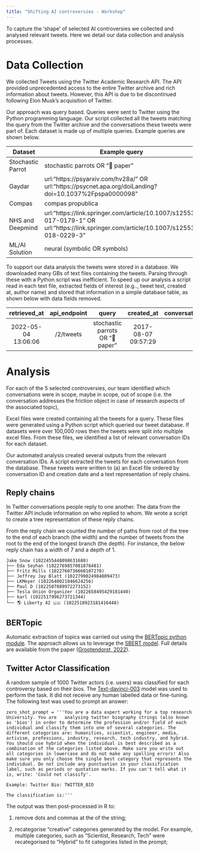 ```yaml
---
title: "Shifting AI controversies - Workshop"
---
```


To capture the ‘shape’ of selected AI controversies we collected and analysed relevant tweets. Here we detail our data collection and analysis processes.

# Data Collection

We collected Tweets using the Twitter Academic Research API. The API provided unprecedented access to the entire Twitter archive and rich information about tweets. However, this API is due to be discontinued following Elon Musk’s acquisition of Twitter.

Our approach was query based. Queries were sent to Twitter using the Python programming language. Our script collected all the tweets matching the query from the Twitter archive and the conversations these tweets were part of. Each dataset is made up of multiple queries. Example queries are shown below.

| Dataset           | Example query                                                                                                                          | Start      | End        |
|-------------------|----------------------------------------------------------------------------------------------------------------------------------------|------------|------------|
| Stochastic Parrot | stochastic parrots OR "🦜 paper"                                                                                                        | 01/10/2020 | 18/01/2022 |
| Gaydar            | url:"https://psyarxiv.com/hv28a/" OR url:"https://psycnet.apa.org/doiLanding?doi=10.1037%2Fpspa0000098"                                | 01/07/2017 | 18/01/2022 |
| Compas            | compas propublica                                                                                                                      | 01/09/2015 | 18/01/2022 |
| NHS and Deepmind  | url:"https://link.springer.com/article/10.1007/s12553-017-0179-1" OR url:"https://link.springer.com/article/10.1007/s12553-018-0229-3" | 01/09/2016 | 18/01/2022 |
| ML/AI Solution    | neural (symbolic OR symbols)                                                                                                           | 01/01/2012 | 23/06/2022 |

To support our data analysis the tweets were stored in a database. We downloaded many GBs of text files containing the tweets. Parsing through these with a Python script was inefficient. To speed up our analysis a script read in each text file, extracted fields of interest (e.g.., tweet text, created at, author name) and stored that information in a simple database table, as shown below with data fields removed.

|     retrieved_at    | api_endpoint |              query              |      created_at     | conversation_id | tweet_id | ... |
|:-------------------:|:------------:|:-------------------------------:|:-------------------:|:---------------:|:--------:|-----|
| 2022-05-04 13:06:06 | /2/tweets    | stochastic parrots OR "🦜 paper" | 2017-08-07 09:57:29 |                 |          | ... |

# Analysis

For each of the 5 selected controversies, our team identified which conversations were in scope, maybe in scope, out of scope (i.e. the conversation addresses the friction object in case of research aspects of the associated topic),

Excel files were created containing all the tweets for a query. These files were generated using a Python script which queried our tweet database. If datasets were over 100,000 rows then the tweets were split into multiple excel files. From these files, we identified a list of relevant conversation IDs for each dataset.

Our automated analysis created several outputs from the relevant conversation IDs. A script extracted the tweets for each conversation from the database. These tweets were written to (a) an Excel file ordered by conversation ID and creation date and a text representation of reply chains.

## Reply chains

In Twitter conversations people reply to one another. The data from the Twitter API include information on who replied to whom. We wrote a script to create a tree representation of these reply chains.

From the reply chain we counted the number of paths from root of the tree to the end of each branch (the width) and the number of tweets from the root to the end of the longest branch (the depth). For instance, the below reply chain has a width of 7 and a depth of 1.

```
Jake Snow (1022455448098631680)
├── Eda Seyhan (1022769857081876481)
├── Fritz Mills (1022760736660107270)
├── Jeffrey Jay Blatt (1022799024984809473)
├── LKMeyer (1022640021046624256)
├── Paul D (1022507889972273152)
├── Tesla Union Organizer (1022658495429181440)
├── karl (1022517996273721344)
└── 🌎 Liberty 42 🇺🇦 (1022518923181416448)
```

## BERTopic

Automatic extraction of topics was carried out using the [BERTopic python module](https://maartengr.github.io/BERTopic/index.html). The approach allows us to leverage the [SBERT model](https://huggingface.co/sentence-transformers/all-MiniLM-L6-v2). Full details are available from the paper ([Grootendorst, 2022](https://arxiv.org/abs/2203.05794)).

## Twitter Actor Classification

A random sample of 1000 Twitter actors (i.e. users) was classified for each controversy based on their bios. The [Text-davinci-003](https://platform.openai.com/docs/models/overview) model was used to perform the task. It did not receive any human labelled data or fine-tuning. The following text was used to prompt an answer:

```zero_shot_prompt = '''You are a data expert working for a top research University. You are 	analysing twitter biography strings (also known as 'bios') in order to determine the profession and/or field of each individual and classify them into one of several categories. The different categories are: humanities, scientist, engineer, media, activism, professions, industry, research, tech industry, and hybrid. You should use hybrid when the individual is best described as a combination of the categories listed above. Make sure you write out all categories in lowercase and do not make any spelling errors! Also make sure you only choose the single best category that represents the individual. Do not include any punctuation in your classification label, such as periods or quotation marks. If you can't tell what it is, write: 'Could not classify'.```

```Example: Twitter Bio: TWITTER_BIO```

```The classification is:'''```

The output was then post-processed in R to:

1. remove dots and commas at the of the string;

2. recategorise “creative” categories generated by the model. For example, multiple categories, such as “Scientist, Research, Tech” were recategorised to “Hybrid” to fit categories listed in the prompt;